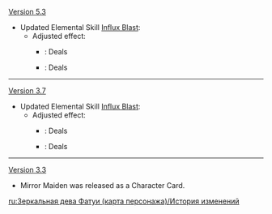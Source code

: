 {{Change History/Header}}
[[Version 5.3]]
* Updated Elemental Skill [[Influx Blast]]: 
** Adjusted effect:
*** {{Color|Old}}: Deals {{Highlight|2}} {{Color|Hydro DMG}}
*** {{Color|New}}: Deals {{Highlight|3}} {{Color|Hydro DMG}}
----
[[Version 3.7]]
* Updated Elemental Skill [[Influx Blast]]: 
** Adjusted effect:
*** {{Color|Old}}: Deals {{Highlight|3}} {{Color|Hydro DMG}}
*** {{Color|New}}: Deals {{Highlight|2}} {{Color|Hydro DMG}}
----
[[Version 3.3]]
* Mirror Maiden was released as a Character Card.
<noinclude>
[[ru:Зеркальная дева Фатуи (карта персонажа)/История изменений]]
</noinclude>